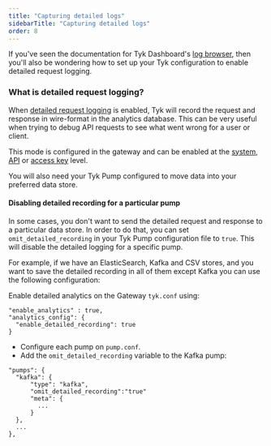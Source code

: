 ```yaml
---
title: "Capturing detailed logs"
sidebarTitle: "Capturing detailed logs"
order: 8
---
```


If you've seen the documentation for Tyk Dashboard's [log browser](/5.5/tyk-stack/tyk-manager/analytics/log-browser), then you'll also be wondering how to set up your Tyk configuration to enable detailed request logging.

### What is detailed request logging?
When [detailed request logging](/5.5/product-stack/tyk-gateway/basic-config-and-security/logging-api-traffic/detailed-recording) is enabled, Tyk will record the request and response in wire-format in the analytics database. This can be very useful when trying to debug API requests to see what went wrong for a user or client.

This mode is configured in the gateway and can be enabled at the [system](/5.5/product-stack/tyk-gateway/basic-config-and-security/logging-api-traffic/detailed-recording#configuration-at-the-gateway-level), [API](/5.5/product-stack/tyk-gateway/basic-config-and-security/logging-api-traffic/detailed-recording#configuration-at-the-api-level) or [access key](/5.5/product-stack/tyk-gateway/basic-config-and-security/logging-api-traffic/detailed-recording#configuration-at-the-key-level) level.

You will also need your Tyk Pump configured to move data into your preferred data store.

#### Disabling detailed recording for a particular pump
In some cases, you don't want to send the detailed request and response to a particular data store. 
In order to do that, you can set `omit_detailed_recording` in your Tyk Pump configuration file to `true`. This will disable the detailed logging for a specific pump.

For example, if we have an ElasticSearch, Kafka and CSV stores, and you want to save the detailed recording in all of them except Kafka you can use the following configuration:

Enable detailed analytics on the Gateway `tyk.conf` using:
```{.copyWrapper}
"enable_analytics" : true,
"analytics_config": {
  "enable_detailed_recording": true
}
```
- Configure each pump on `pump.conf`.
- Add the `omit_detailed_recording` variable to the Kafka pump:
```{.copyWrapper}
"pumps": {
  "kafka": {
      "type": "kafka",
      "omit_detailed_recording":"true"
      "meta": {
        ...
      }
  },
  ... 
},
```

